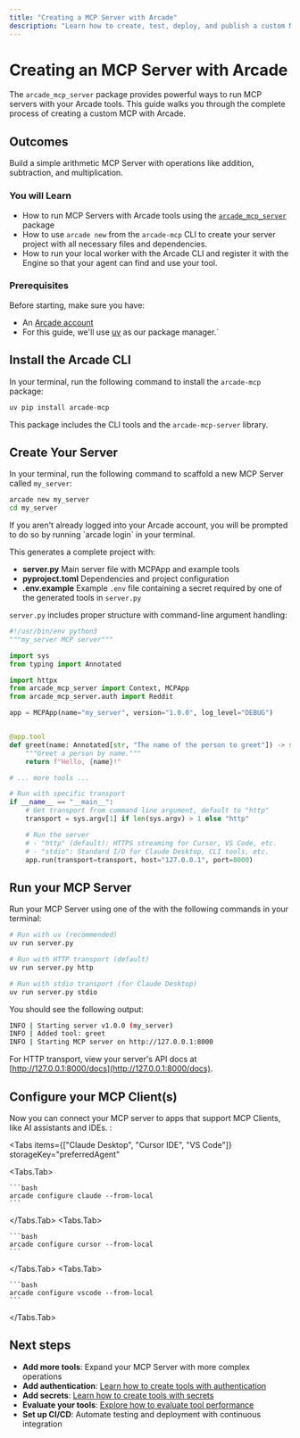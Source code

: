 ```yaml
---
title: "Creating a MCP Server with Arcade"
description: "Learn how to create, test, deploy, and publish a custom MCP Server with Arcade"
---
```



# Creating an MCP Server with Arcade

The `arcade_mcp_server` package provides powerful ways to run MCP servers with your Arcade tools. This guide walks you through the complete process of creating a custom MCP with Arcade.

## Outcomes

Build a simple arithmetic MCP Server with operations like addition, subtraction, and multiplication.

### You will Learn

- How to run MCP Servers with Arcade tools using the [`arcade_mcp_server`](https://python.mcp.arcade.dev/api/server/server/) package
- How to use `arcade new` from the `arcade-mcp` CLI to create your server project with all necessary files and dependencies.
- How to run your local worker with the Arcade CLI and register it with the Engine so that your agent can find and use your tool.

### Prerequisites

Before starting, make sure you have:

- An [Arcade account](https://api.arcade.dev/signup)
- For this guide, we'll use [uv](https://docs.astral.sh/uv/getting-started/installation/) as our package manager.`

<Steps>

## Install the Arcade CLI

In your terminal, run the following command to install the `arcade-mcp` package:

```python
uv pip install arcade-mcp
```

This package includes the CLI tools and the `arcade-mcp-server` library.

## Create Your Server

In your terminal, run the following command to scaffold a new MCP Server called `my_server`:

```bash
arcade new my_server
cd my_server
```

<Note>
  If you aren't already logged into your Arcade account, you will be prompted to
  do so by running `arcade login` in your terminal.
</Note>

This generates a complete project with:

- **server.py** Main server file with MCPApp and example tools
- **pyproject.toml** Dependencies and project configuration
- **.env.example** Example `.env` file containing a secret required by one of the generated tools in `server.py`

`server.py` includes proper structure with command-line argument handling:

```python
#!/usr/bin/env python3
"""my_server MCP server"""

import sys
from typing import Annotated

import httpx
from arcade_mcp_server import Context, MCPApp
from arcade_mcp_server.auth import Reddit

app = MCPApp(name="my_server", version="1.0.0", log_level="DEBUG")


@app.tool
def greet(name: Annotated[str, "The name of the person to greet"]) -> str:
    """Greet a person by name."""
    return f"Hello, {name}!"

# ... more tools ...

# Run with specific transport
if __name__ == "__main__":
    # Get transport from command line argument, default to "http"
    transport = sys.argv[1] if len(sys.argv) > 1 else "http"

    # Run the server
    # - "http" (default): HTTPS streaming for Cursor, VS Code, etc.
    # - "stdio": Standard I/O for Claude Desktop, CLI tools, etc.
    app.run(transport=transport, host="127.0.0.1", port=8000)
```

## Run your MCP Server

Run your MCP Server using one of the with the following commands in your terminal:

```bash
# Run with uv (recommended)
uv run server.py

# Run with HTTP transport (default)
uv run server.py http

# Run with stdio transport (for Claude Desktop)
uv run server.py stdio
```

You should see the following output:

```bash
INFO | Starting server v1.0.0 (my_server)
INFO | Added tool: greet
INFO | Starting MCP server on http://127.0.0.1:8000
```

For HTTP transport, view your server's API docs at [http://127.0.0.1:8000/docs](http://127.0.0.1:8000/docs).

## Configure your MCP Client(s)

Now you can connect your MCP server to apps that support MCP Clients, like AI assistants and IDEs. :

<Tabs
  items={["Claude Desktop", "Cursor IDE", "VS Code"]}
  storageKey="preferredAgent"
>
  <Tabs.Tab>

    ```bash
    arcade configure claude --from-local
    ```

  </Tabs.Tab>
  <Tabs.Tab>

    ```bash
    arcade configure cursor --from-local
    ```

  </Tabs.Tab>
  <Tabs.Tab>

    ```bash
    arcade configure vscode --from-local
    ```

  </Tabs.Tab>
</Tabs>

</Steps>

## Next steps

- **Add more tools**: Expand your MCP Server with more complex operations
- **Add authentication**: [Learn how to create tools with authentication](/home/build-tools/create-a-tool-with-auth)
- **Add secrets**: [Learn how to create tools with secrets](/home/build-tools/create-a-tool-with-secrets)
- **Evaluate your tools**: [Explore how to evaluate tool performance](/home/evaluate-tools/why-evaluate-tools)
- **Set up CI/CD**: Automate testing and deployment with continuous integration
